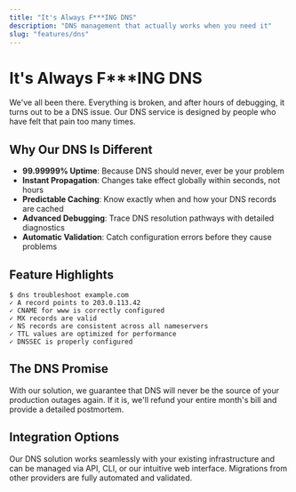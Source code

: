 ```yaml
---
title: "It's Always F***ING DNS"
description: "DNS management that actually works when you need it"
slug: "features/dns"
---
```


# It's Always F***ING DNS

We've all been there. Everything is broken, and after hours of debugging, it turns out to be a DNS issue. Our DNS service is designed by people who have felt that pain too many times.

## Why Our DNS Is Different

- **99.99999% Uptime**: Because DNS should never, ever be your problem
- **Instant Propagation**: Changes take effect globally within seconds, not hours
- **Predictable Caching**: Know exactly when and how your DNS records are cached
- **Advanced Debugging**: Trace DNS resolution pathways with detailed diagnostics
- **Automatic Validation**: Catch configuration errors before they cause problems

## Feature Highlights

```
$ dns troubleshoot example.com
✓ A record points to 203.0.113.42
✓ CNAME for www is correctly configured
✓ MX records are valid
✓ NS records are consistent across all nameservers
✓ TTL values are optimized for performance
✓ DNSSEC is properly configured
```

## The DNS Promise

With our solution, we guarantee that DNS will never be the source of your production outages again. If it is, we'll refund your entire month's bill and provide a detailed postmortem.

## Integration Options

Our DNS solution works seamlessly with your existing infrastructure and can be managed via API, CLI, or our intuitive web interface. Migrations from other providers are fully automated and validated. 